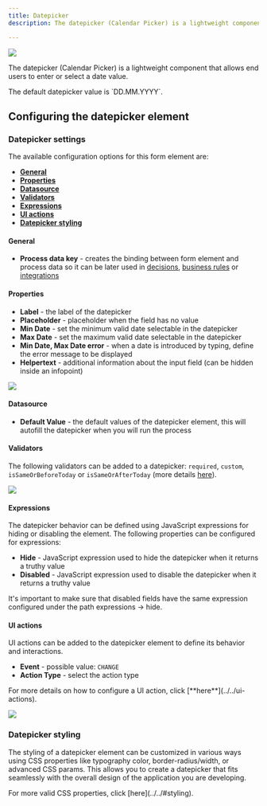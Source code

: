 ```yaml
---
title: Datepicker
description: The datepicker (Calendar Picker) is a lightweight component that allows end users to enter or select a date value.

---
```


![](https://s3.eu-west-1.amazonaws.com/docx.flowx.ai/building-blocks/ui-designer/datepicker_form_field.png)

The datepicker (Calendar Picker) is a lightweight component that allows end users to enter or select a date value.

<Info>
The default datepicker value is `DD.MM.YYYY`.
</Info>

## Configuring the datepicker element

### Datepicker settings

The available configuration options for this form element are:

- [**General**](#general)
- [**Properties**](#properties)
- [**Datasource**](#datasource)
- [**Validators**](#validators)
- [**Expressions**](#expressions)
- [**UI actions**](#ui-actions)
- [**Datepicker styling**](#datepicker-styling)

#### General
   
* **Process data key** - creates the binding between form element and process data so it can be later used in [decisions](../../../node/exclusive-gateway-node), [business rules](../../../actions/business-rule-action/business-rule-action) or [integrations](../../../node/message-send-received-task-node#from-integration)

#### Properties

* **Label** - the label of the datepicker 
* **Placeholder** - placeholder when the field has no value
* **Min Date** - set the minimum valid date selectable in the datepicker
* **Max Date** - set the maximum valid date selectable in the datepicker
* **Min Date, Max Date error** - when a date is introduced by typing, define the error message to be displayed
* **Helpertext** - additional information about the input field (can be hidden inside an infopoint)

![](https://s3.eu-west-1.amazonaws.com/docx.flowx.ai/building-blocks/ui-designer/datepicker1.png)

#### Datasource
   
* **Default Value** - the default values of the datepicker element, this will autofill the datepicker when you will run the process

#### Validators

The following validators can be added to a datepicker: `required`, `custom`, `isSameOrBeforeToday` or `isSameOrAfterToday` (more details [here](../../validators.md)).

![](https://s3.eu-west-1.amazonaws.com/docx.flowx.ai/building-blocks/ui-designer/datepicker2.png)

#### Expressions

The datepicker behavior can be defined using JavaScript expressions for hiding or disabling the element. The following properties can be configured for expressions:
   
* **Hide** - JavaScript expression used to hide the datepicker when it returns a truthy value
* **Disabled** - JavaScript expression used to disable the datepicker when it returns a truthy value

<Info>
It's important to make sure that disabled fields have the same expression configured under the path expressions → hide.
</Info>

#### UI actions

UI actions can be added to the datepicker element to define its behavior and interactions.

* **Event** - possible value: `CHANGE`
* **Action Type** - select the action type

<Tip>
For more details on how to configure a UI action, click [**here**](../../ui-actions).
</Tip>


![](https://s3.eu-west-1.amazonaws.com/docx.flowx.ai/building-blocks/ui-designer/datepicker3.png)

### Datepicker styling

The styling of a datepicker element can be customized in various ways using CSS properties like typography color, border-radius/width, or advanced CSS params. This allows you to create a datepicker that fits seamlessly with the overall design of the application you are developing.

<Tip>
For more valid CSS properties, click [here](../../#styling).
</Tip>

